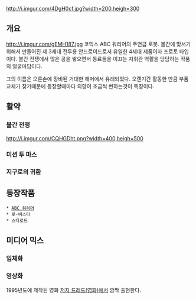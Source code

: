 http://i.imgur.com/4DgH0cf.jpg?width=200,heigh=300

== 개요 ==
http://i.imgur.com/gEMH187.jpg
코믹스 ABC 워리어의 주연급 로봇. 볼간에 맞서기 위해서 만들어진 제 3세대 전투용 안드로이드로서 유일한 4세대 제품이자 프로토 타입이다. 볼간 전쟁에서 많은 공을 쌓으면서 동료들을 이끄는 지휘관 역활을 당담하는 작품의 얼굴마담이다.

그의 이름은 오른손에 장비된 거대한 해머에서 유래되었다. 오랜기간 활동한 만큼 부품 교체가 잦기때문에 등장할때마다 외향이 조금씩 변하는것이 특징이다.

== 활약 ==
=== 볼간 전쟁 ===
http://i.imgur.com/CQHGDht.png?width=400,heigh=500
=== 미션 투 마스 ===
=== 지구로의 귀환 ===

== 등장작품 ==
 * [[ABC 워리어]]
 * 로-버스터
 * 스타로드

== 미디어 믹스 ==
=== 입체화 ===

=== 영상화 ===
1995년도에 제작된 영화 [[저지 드레드(영화)]]에서 깜짝 출현한다.
